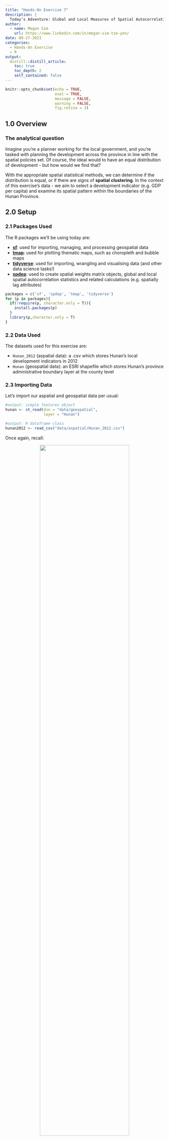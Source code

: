 ```yaml
---
title: "Hands-On Exercise 7"
description: |
  Today's Adventure: Global and Local Measures of Spatial Autocorrelation! We'll learn how to compute Global Spatial Autocorrelation (GSA) and Local Indicator of Spatial Association (LISA) statistics, as well as detect hot spot and/or cold spots with the spdep package `r emo::ji("light_bulb")` 
author:
  - name: Megan Sim
    url: https://www.linkedin.com/in/megan-sim-tze-yen/
date: 09-27-2021
categories:
  - Hands-On Exercise
  - R
output:
  distill::distill_article:
    toc: true
    toc_depth: 2
    self_contained: false
---
```



```r
knitr::opts_chunk$set(echo = TRUE, 
                      eval = TRUE,
                      message = FALSE,
                      warning = FALSE,
                      fig.retina = 3)
```

## 1.0 Overview
### The analytical question 

Imagine you're a planner working for the local government, and you're tasked with planning the development across the province in line with the spatial policies set. Of course, the ideal would to have an equal distribution of development - but how would we find that?

With the appropriate spatial statistical methods, we can determine if the distribution is equal, or if there are signs of **spatial clustering**. In the context of this exercise's data - we aim to select a development indicator (e.g. GDP per capita) and examine its spatial pattern within the boundaries of the Hunan Province.

## 2.0 Setup

### 2.1 Packages Used

The R packages we'll be using today are:

- [**sf**](https://cran.r-project.org/web/packages/sf/index.html): used for importing, managing, and processing geospatial data
- [**tmap**](https://cran.r-project.org/web/packages/tmap/index.html): used for plotting thematic maps, such as choropleth and bubble maps
- [**tidyverse**](https://www.tidyverse.org/): used for importing, wrangling and visualising data (and other data science tasks!)
- [**spdep**](https://cran.r-project.org/web/packages/spdep/index.html): used to create spatial weights matrix objects, global and local spatial autocorrelation statistics and related calculations (e.g. spatially lag attributes)

```r
packages = c('sf', 'spdep', 'tmap', 'tidyverse')
for (p in packages){
  if(!require(p, character.only = T)){
    install.packages(p)
  }
  library(p,character.only = T)
}
```

### 2.2 Data Used
The datasets used for this exercise are:

- `Hunan_2012` (aspatial data): a .csv which stores Hunan's local development indicators in 2012
- `Hunan` (geospatial data): an ESRI shapefile which stores Hunan's province administrative boundary layer at the county level

### 2.3 Importing Data
Let's import our aspatial and geospatial data per usual:

```r
#output: simple features object
hunan <- st_read(dsn = "data/geospatial", 
                 layer = "Hunan")

#output: R dataframe class
hunan2012 <- read_csv("data/aspatial/Hunan_2012.csv")
```

Once again, recall:

<center>
![](images/importmethods.png){width=75%}
</center>

### 2.4 Data Preparation

Let's perform a relational join to update the attribute data of `hunan`'s SpatialPolygonsDataFrame with the attribute fields of our `hunan2012` dataframe. We'll do this with *left_join()*:

```r
hunan <- left_join(hunan,hunan2012)
knitr::kable(head(hunan, n=5))
```

### 2.5 Data Visualisation
Let's visualise our geospatial data - our goal is to show the distribution of GDPPC 2012:

```r
equal <- tm_shape(hunan) +
  tm_fill("GDPPC",
          n = 5,
          style = "equal") +
  tm_borders(alpha = 0.5) +
  tm_layout(main.title = "Equal interval classification")
quantile <- tm_shape(hunan) +
  tm_fill("GDPPC",
          n = 5,
          style = "quantile") +
  tm_borders(alpha = 0.5) +
  tm_layout(main.title = "Equal quantile classification")
tmap_arrange(equal, 
             quantile, 
             asp=1, 
             ncol=2)
```

## 3.0 Global Spatial Autocorrelation
Let's learn how to compute global spatial autocorrelation statistics, as well as how to perform spatial complete randomness test for global spatial autocorrelation. Callback to [our previous exercise](https://is415-msty.netlify.app/posts/2021-09-18-hands-on-exercise-6/) and its recommended reading on contiguity weights: 

<center>
![](images/recommendedreading_contiguity.png){width=75%}
</center>

### 3.1 Computing Contiguity Spatial Weights
We'll be following what we did in our previous hands-on exercise to compute the contiguity weights!
Before we can compute the global spatial autocorrelation statistics, we need to construct the spatial weights of the study area, which will be used to define the neighbourhood relationships between the geographical units (i.e. county) in the study area.

First, let's compute the Queen contiguity weight matrix:

```r
wm_q <- poly2nb(hunan, queen=TRUE)
summary(wm_q)
```

The summary report above shows that there are 88 area units in Hunan, where the most connected area unit has 11 neighbours. In addition, there are two area units with only 1 neighbour. 

### 3.2 Row-standardised weights matrix
Now, we'll need to assign weights to each neighbouring polygon - in this case, we'll assign equal weights to each (style="w"), and assign 1/# of neighbours to each neighbouring county, then summing the weighted income values.

There is a downside to this,though: polygons along the edges of the study area will base their lagged values on fewer polygons. This means that they'll potentially be over- or under-estimating the true nature of the spatial autocorrelation in the data. Do take note!

For this example, we'll stick with the style="W" option for simplicity's sake - but note that other more robust options (such as style="B") are available. Feel free to experiment to fit to your data!

```r
#zero.policy=TRUE allows for lists of non-neighbours
#zero.policy=FALSE will return an error if there are missing neighbours in the dataset
# input MUST be an object of class nb
rswm_q <- nb2listw(wm_q, 
                   style="W", 
                   zero.policy = TRUE)
rswm_q
```


A little explanation of our the two arguments, `style` and `zero.policy`:

- *style* can take values "W", "B", "C", "U", "minmax" and "S".  
    - B is the basic binary coding
    - W is row standardised (sums over all links to n)
    - C is globally standardised (sums over all links to n)
    - U is equal to C divided by the number of neighbours (sums over all links to unity)
    - S is the variance-stabilizing coding scheme proposed by Tiefelsdorf et al (sums over all links to n)
- If *zero policy* is set to TRUE, weights vectors of zero length are inserted for regions without neighbour in the neighbours list. These will in turn generate lag values of zero, equivalent to the sum of products of the zero row t(rep(0, length=length(neighbours))) %*% x, for arbitrary numerical vector x of length length(neighbours). The spatially lagged value of x for the zero-neighbour region will then be zero, which may (or may not) be a sensible choice, depending on your data.

### 3.3 Global Spatial Autocorrelation: Moran's I 
Now to the meat of the matter: performing Moran's I statistics testing by using [*moran.test()*](https://r-spatial.github.io/spdep/reference/moran.test.html) of our **spdep** package.

#### 3.3.1 Moran's I test

```r
moran.test(hunan$GDPPC, 
           listw=rswm_q, 
           zero.policy = TRUE, 
           na.action=na.omit)
```

**Question: What statistical conclusion can you draw from the output above?**

The p-value which is 1.095e-06 - in other words, 0.0000001095, which is smaller than our alpha. With this, we will **reject the null hypothesis** at 99.9% confidence interval. Additionally, since the Moran I statistic 0.300749970 is > 0 and is approaching 1 (indicating positive autocorrelation), we can infer that the spatial patterns we observe resemble a cluster.

>Extra Notes: Confidence Intervals
- Confidence intervals translate into alpha values (or significance values), and are necessary when hypothesis testing
- Confidence intervals:
    - 90% alpha value is 0.1, number of simulations: 100
    - 95 % alpha value 0.05
    - 99 % alpha value 0.01 
    - 99.9 alpha value is 0.001 , number of simulations: 1000

#### 3.3.2 Computing Monte Carlo Moran's I
We should also perform the permutation test for Moran's I statistic by using [*moran.mc()*](https://r-spatial.github.io/spdep/reference/moran.mc.html) of **spdep**:

```r
set.seed(1234)
bperm= moran.mc(hunan$GDPPC, 
                listw=rswm_q, 
                #nsim represents the number of simulations
                nsim=999, 
                zero.policy = TRUE, 
                na.action=na.omit)
bperm
```

**Question: What statistical conclusion can you draw from the output above?**

Our P-value is 0.001 after 1000 simulations, which is equal to our alpha value 0.001. As such, we **accept the null hypothesis** at confidence interval 99.9%. Additionally, since the Monte Carlo statistic 0.30075 is > 0 and is approaching 1 (indicating positive autocorrelation), we can infer that the spatial patterns we observe resemble a cluster.

#### 3.3.3 Visualising Monte Carlo Moran's I
Let's examine the simulated Moran's I test statistics in greater detail - in this case, by visualising it! We can plot the distribution of the statistical values as a histogram using [*histo()*](https://www.rdocumentation.org/packages/graphics/versions/3.6.2/topics/hist) and [*abline()*](https://www.rdocumentation.org/packages/graphics/versions/3.6.2/topics/abline):

```r
mean(bperm$res[1:999])
var(bperm$res[1:999])
summary(bperm$res[1:999])
hist(bperm$res, 
     freq=TRUE, 
     breaks=20, 
     xlab="Simulated Moran's I")
abline(v=0, 
       col="red") 
```

**Question: What statistical observation can you draw from the output above?**

The distribution is clearly right-skewed.

**Challenge: Instead of using Base Graph to plot the values, plot the values by using ggplot2 package.**

Challenge accepted!!`r emo::ji("smile")` 

```r
# need to convert to dataframe first for ggplot
bperm_df <- as.data.frame(bperm$res)

# then we can actually plot!
ggplot(data=bperm_df, 
       aes(x= as.numeric(`bperm$res`)))+
  geom_histogram(bins=20, 
                 color="black", 
                 fill="white") +
  geom_vline(aes(xintercept=0),
            color="red", linetype="dashed", size=1) +
  labs(title = "Distribution of Monte Carlo Moran’s I statistics",
      x = "Simulated Moran's I",
      y = "Frequency")
```

### 3.4 Global Spatial Autocorrelation: Geary's

#### 3.4.1 Geary's C test
Moving on to Geary C - we'll perform Geary's C test for spatial autocorrelation by using  [*geary.test()*](https://r-spatial.github.io/spdep/reference/geary.test.html) of our **spdep** package:

```r
geary.test(hunan$GDPPC, listw=rswm_q)
```

**Question: What statistical conclusion can you draw from the output above?**

The p-value which is 0.0001526, which is smaller than our alpha 0.001. With this, we will **reject the null hypothesis** at 99.9% confidence interval. Additionally, since the Geary's C statistic 0.6907223 is < 1, we can infer that the spatial patterns we observe resemble a cluster.

#### 3.4.2 Computing Monte Carlo Geary's C
Now, we'll perform the permutation test for Geary's C statistic by using  [*geary.mc()*](https://r-spatial.github.io/spdep/reference/geary.mc.html) of our **spdep** package:

```r
set.seed(1234)
bperm=geary.mc(hunan$GDPPC, 
               listw=rswm_q, 
               nsim=999)
bperm
```

**Question: What statistical conclusion can you draw from the output above?**

Our P-value is 0.001 after 1000 simulations, which is equal to our alpha value 0.001. As such, we **accept the null hypothesis** at confidence interval 99.9%. Additionally, since the Geary's C statistic 0.69072 is < 1, we can infer that the spatial patterns we observe resemble a cluster.

#### 3.4.3 Visualising the Monte Carlo Geary's C
Like above, let's plot a histogram to reveal the distribution of the simulated values:

```r
mean(bperm$res[1:999])
var(bperm$res[1:999])
summary(bperm$res[1:999])
hist(bperm$res, freq=TRUE, breaks=20, xlab="Simulated Geary c")
abline(v=1, col="red") 
```

**Question: What statistical observation can you draw from the output?**

The distribution resembles a normal distribution, with more values in the center.

## 4.0 Spatial Correlogram
So, what are spatial correlograms? They're used to examine patterns of spatial autocorrelation in your data or model residuals. They are plots of some index of autocorrelation (Moran's I or Geary's c) against distance, showing how correlated the pairs of spatial observations are when you increase the distance (lag) between them. 

Some might compare correlograms with variograms - it's true that they aren't as fundamental as the latter, but they still remain extremely useful as an exploratory and descriptive tool, and for these purposes tend to provide richer information than variograms.

### 4.1 Compute Moran's I correlogram
We'll use [*sp.correlogram()*](https://r-spatial.github.io/spdep/reference/sp.correlogram.html) of our **spdep** package to compute a 6-lag spatial correlogram of GDPPC, and then *plot()* it out. The global spatial autocorrelation used is Moran's I. 

```r
MI_corr <- sp.correlogram(wm_q, 
                          hunan$GDPPC, 
                          order=6, 
                          method="I", 
                          style="W")
plot(MI_corr)
```

Keep in mind that purely plotting the output might give us the complete interpretation. Why? Because not all autocorrelation values are statistically significant. So let's examine the full analysis report by printing out the analysis results:

```r
print(MI_corr)
```

### 4.2 Compute Geary's C correlogram and plot
Here, we're doing the same thing as in 4.1 - using use [*sp.correlogram()*](https://r-spatial.github.io/spdep/reference/sp.correlogram.html) of our **spdep** package to compute a 6-lag spatial correlogram of GDPPC, and then *plot()* it out. The main difference is that this time, the global spatial autocorrelation used is Moran's I. 

```r
GC_corr <- sp.correlogram(wm_q, 
                          hunan$GDPPC, 
                          order=6, 
                          method="C", 
                          style="W")
plot(GC_corr)
```

Similar to the previous step, we will print out the analysis report:

```r
print(GC_corr)
```

## 5.0 Cluster and Outlier Analysis
Introducing **LISA**! No, not the actress - LISA stands for **L**ocal **I**ndicators of **S**patial **A**ssociation. These are statistics that evaluate the existence of clusters in the spatial arrangement of a given variable. 

Let's say that we're studying cancer rates among census tracts in a given city locale. In this case, clusters in the rates mean that there are areas that have higher/lower rates than is to be expected by chance alone. In other words: *the values occurring are above or below those of a random distribution in space.*

In this section, we'll learn how to apply appropriate LISA, especially local Moran's I to detect clusters and/or outliers from GDP per capita 2012 in the Hunan Province, PRC.

### 5.1 Computing local Moran's I 
We'll be using the [*localmoran()*](https://r-spatial.github.io/spdep/reference/localmoran.html) function of our **spdep** package. It computes *Ii* values, given a set of *zi* values and a listw object providing neighbour weighting information for the polygon associated with the zi values.

```r
# computing at county level
fips <- order(hunan$County)
localMI <- localmoran(hunan$GDPPC, rswm_q)
head(localMI)
```

Let's explain the *localmoran()* function and its output! It returns a matrix of values whose columns are:

- Ii: the local Moran's I statistics 
- E.Ii: the expectation of local moran statistic under the randomisation hypothesis
- Var.Ii: the variance of local moran statistic under the randomisation hypothesis
- Z.Ii:the standard deviate of local moran statistic
- Pr(): the p-value of local moran statistic

We can list the content of the local Moran matrix derived by using [*printCoefmat()*](https://www.rdocumentation.org/packages/stats/versions/3.6.2/topics/printCoefmat), like so:

```r
printCoefmat(data.frame(localMI[fips,], row.names=hunan$County[fips]), check.names=FALSE)
```

### 5.2 Mapping the local Moran's I
Before mapping the local Moran's I map, we should append the local Moran's I dataframe (i.e. localMI) onto our `hunan` SpatialPolygonDataFrame:

```r
hunan.localMI <- cbind(hunan,localMI) %>%
  rename(Pr.Ii = Pr.z....E.Ii..)
```

#### 5.2.1 Mapping local Moran's I values
Now, let's plot the local Moran's I values:

```r
tm_shape(hunan.localMI) +
  tm_fill(col = "Ii", 
          style = "pretty",
          palette = "RdBu",
          title = "local moran statistics") +
  tm_borders(alpha = 0.5)
```

#### 5.2.2 Mapping local Moran's I p-values
Hmm... there are both positive and negative Ii values. We should also consider the p-values for each of these values, so let's go ahead and plot the local Moran's I p-values:

```r
tm_shape(hunan.localMI) +
  tm_fill(col = "Pr.Ii", 
          breaks=c(-Inf, 0.001, 0.01, 0.05, 0.1, Inf),
          palette="-Blues", 
          title = "local Moran's I p-values") +
  tm_borders(alpha = 0.5)
```

#### 5.2.3 Mapping both local Moran's I values and p-values
Let's combine both plots into one for a more effective interpretation of the results!

```r
localMI.map <- tm_shape(hunan.localMI) +
  tm_fill(col = "Ii", 
          style = "pretty", 
          title = "local moran statistics") +
  tm_borders(alpha = 0.5)
pvalue.map <- tm_shape(hunan.localMI) +
  tm_fill(col = "Pr.Ii", 
          breaks=c(-Inf, 0.001, 0.01, 0.05, 0.1, Inf),
          palette="-Blues", 
          title = "local Moran's I p-values") +
  tm_borders(alpha = 0.5)
tmap_arrange(localMI.map, pvalue.map, asp=1, ncol=2)
```

### 5.3 Creating a LISA Cluster Map
With a LISA Cluster Map, we can colour code any significant locations color by the type of spatial autocorrelation.

#### 5.3.1 Plotting Moran scatterplot
"Wait, I thought we were going to plot a LISA Cluster Map! Why are we plotting a Moran scatterplot as the first step?"

You might be wondering that - and I'm here to answer! The Moran scatterplot serves to illustrate the relationship between the values of the chosen attribute at each location as well as the average value of the same attribute at neighboring locations. As such, it's a significant contributor to our eventual cluster map.

Let's go ahead and use [*moran.plot()*](https://r-spatial.github.io/spdep/reference/moran.plot.html):

```r
nci <- moran.plot(hunan$GDPPC, rswm_q,
                  labels=as.character(hunan$County), 
                  xlab="GDPPC 2012", 
                  ylab="Spatially Lag GDPPC 2012")
```

You might notice that the plot is split in 4 quadrants. The top right corner belongs to areas that have high GDPPC and are surrounded by other areas that have the average level of GDPPC.

#### 5.3.2 Plotting Moran scatterplot with standardised variable
We'll use [*scale()*](https://www.rdocumentation.org/packages/base/versions/3.6.2/topics/scale) to center and scale our variable, which in this case is done by:

- subtracting the mean (omitting NAs) from the corresponding columns
- dividing the (centered) variable by their standard deviations

```r
# we use as.vector to ensure our output is a vector
# Reference: https://www.rdocumentation.org/packages/pbdDMAT/versions/0.5-1/topics/as.vecto
hunan$Z.GDPPC <- scale(hunan$GDPPC) %>% as.vector 
```

Now, we are ready to plot:

```r
nci2 <- moran.plot(hunan$Z.GDPPC, rswm_q,
                   labels=as.character(hunan$County),
                   xlab="z-GDPPC 2012", 
                   ylab="Spatially Lag z-GDPPC 2012")
```

#### 5.3.3 Preparing LISA map classes
```r
quadrant <- vector(mode="numeric",length=nrow(localMI))

# center the variable of interest around its mean
DV <- hunan$GDPPC - mean(hunan$GDPPC)   

# center the local Moran's around the mean
C_mI <- localMI[,1] - mean(localMI[,1])   

# set a statistical significance level for the local Moran
signif <- 0.05  

# define  the high-high, low-low, low-high and high-low categories
quadrant[DV >0 & C_mI>0] <- 4      
quadrant[DV <0 & C_mI<0] <- 1      
quadrant[DV <0 & C_mI>0] <- 2
quadrant[DV >0 & C_mI<0] <- 3

# places non-significant Moran in the category 0
quadrant[localMI[,5]>signif] <- 0
```

#### 5.3.4 Plotting LISA map
Now, we can finally build our LISA map!

```r
hunan.localMI$quadrant <- quadrant
colors <- c("#ffffff", "#2c7bb6", "#abd9e9", "#fdae61", "#d7191c")
clusters <- c("insignificant", "low-low", "low-high", "high-low", "high-high")
tm_shape(hunan.localMI) +
  tm_fill(col = "quadrant", 
          style = "cat", 
          palette = colors[c(sort(unique(quadrant)))+1], 
          labels = clusters[c(sort(unique(quadrant)))+1],
          popup.vars = c("")) +
  tm_view(set.zoom.limits = c(11,17)) +
  tm_borders(alpha=0.5)
```

Like before, we should plot both the local Moran's I values map and its corresponding p-values map next to each other:

```r
gdppc <- qtm(hunan, "GDPPC")
hunan.localMI$quadrant <- quadrant
colors <- c("#ffffff", "#2c7bb6", "#abd9e9", "#fdae61", "#d7191c")
clusters <- c("insignificant", "low-low", "low-high", "high-low", "high-high")
LISAmap <- tm_shape(hunan.localMI) +
  tm_fill(col = "quadrant", 
          style = "cat", 
          palette = colors[c(sort(unique(quadrant)))+1], 
          labels = clusters[c(sort(unique(quadrant)))+1],
          popup.vars = c("")) +
  tm_view(set.zoom.limits = c(11,17)) +
  tm_borders(alpha=0.5)
tmap_arrange(gdppc, LISAmap, asp=1, ncol=2)
```

**Thinking point `r emo::ji("light_bulb")` : what statistical observations can we draw from the LISA map above?**

## 6.0 Hot Spot and Cold Spot Area Analysis
Beside detecting cluster and outliers, localised spatial statistics can be also used to detect hot spot and/or cold spot areas - regions/values that are higher or lower (respectively) relative to its surroundings.

### 6.1 Getis and Ord's G-Statistics
An alternative spatial statistics to detect spatial anomalies is the Getis and Ord's G-statistics, which looks at neighbours within a defined proximity to identify where either high/low values cluster spatially.  Here, statistically significant hot-spots are recognised as areas of high values where other areas within a neighbourhood range likewise share high values too.

The analysis consists of three steps:

- Deriving spatial weight matrix
- Computing Gi statistics
- Mapping Gi statistics 

### 6.2 Deriving distance-based weight matrix
First, let's start by defining a new set of neighbours. Whilst spatial autocorrelation considers units which share borders, for Getis-Ord we are defining neighbours based on distance.

There are two type of distance-based proximity matrix:

- fixed distance weight matrix
- adaptive distance weight matrix

#### 6.2.1 Deriving the centroid 
Like always, before we can make our connectivity graph, we'll need points to associate with each polygon - aka our centroids.

In the context of this dataset, we'll need to set our coordinates into a separate data frame with a mapping function, which will apply a given function to each element of a vector and returns a vector of the same length. 

Our function is *st_centroid()*, with our input vector is the geometry column of us.bound - which has both longitude and latitude values that we'll save as separate variables (and combine to get our centroid). To help us execute the mapping, we'll be using *map_dbl()*  from the **purrr** package!

Let's get our longitude first:

```r
# [[1]] is the first value of the centroid, which is longitude
longitude <- map_dbl(hunan$geometry, ~st_centroid(.x)[[1]])
```

The latitude is the same, except that we're accessing the 2nd value to get latitude:

```r
latitude <- map_dbl(hunan$geometry, ~st_centroid(.x)[[2]])
```

Now that we have latitude and longitude, we'll use cbind to put longitude and latitude into the same object:

```r
coords <- cbind(longitude, latitude)
```

Let's check to see if things are formatted correctly!

```r
head(coords)
```

#### 6.2.2 Determine the cut-off distance
We'll need to determine the upper limit for distance band by using the steps below:

1. Return a matrix with the indices of points belonging to the set of the k nearest neighbours of each other by using [*knearneigh()*](https://r-spatial.github.io/spdep/reference/knearneigh.html) of **spdep**.
2. Convert the knn object returned by *knearneigh()* into a neighbours list of class nb with a list of integer vectors containing neighbour region number ids by using [*knn2nb()*](https://r-spatial.github.io/spdep/reference/knn2nb.html).
3. Return the length of neighbour relationship edges by using [*nbdists()*](https://r-spatial.github.io/spdep/reference/nbdists.html) of **spdep**.  The function returns in the units of the coordinates if the coordinates are projected, in km otherwise.
4. Remove the list structure of the returned object by using [**unlist()**](https://www.rdocumentation.org/packages/base/versions/3.6.2/topics/unlist).

```r
#coords <- coordinates(hunan)
k1 <- knn2nb(knearneigh(coords))
k1dists <- unlist(nbdists(k1, coords, longlat = TRUE))
summary(k1dists)
```

The summary report shows that the largest first nearest neighbour distance is 61.79 km, so using this as the upper threshold gives certainty that all units will have at least one neighbour.

#### 6.2.3 Computing fixed distance weight matrix
Now, we will compute the distance weight matrix by using [*dnearneigh()*](https://r-spatial.github.io/spdep/reference/dnearneigh.html):

```r
wm_d62 <- dnearneigh(coords, 0, 62, longlat = TRUE)
wm_d62
```

Next, to convert the nb object into spatial weights object, we'll rely on *nb2listw()*:

```r
wm62_lw <- nb2listw(wm_d62, style = 'B')
summary(wm62_lw)
```

#### 6.2.4 Computing adaptive distance weight matrix
Having a fixed distance weight matrix means that more densely settled areas (e.g. urban areas) tend to have more neighbours while the less densely settled areas (e.g. rural areas) tend to have lesser neighbours. 

However, we can control the number of neighbours directly using k-nearest neighbours, either by accepting asymmetric neighbours or imposing symmetry:

```r
knn <- knn2nb(knearneigh(coords, k=8))
knn
```

Once again, we use *nb2listw()* to convert the nb object into spatial weights object:

```r
knn_lw <- nb2listw(knn, style = 'B')
summary(knn_lw)
```

### 6.3 Computing Gi statistics

####  6.3.1 Gi statistics using fixed distance

```r
fips <- order(hunan$County)
gi.fixed <- localG(hunan$GDPPC, wm62_lw)
gi.fixed
```

The output of localG() is a vector of G or Gstar values, with attributes "gstari" set to TRUE or FALSE, "call" set to the function call, and class "localG". The Gi statistics are represented as a Z-score. The greater the values, the greater the intensity of clustering. Meanwhile, the direction (positive or negative) indicates high or low clusters. 

Now, let's join the Gi values to their corresponding `hunan` sf data frame:

```r
# converts output vector into r matrix object with as.matrix
# cbind() joins hunan data and gi.fixed into a SpatialPolygonDataFrame
# rename the field of gi values with rename()
hunan.gi <- cbind(hunan, as.matrix(gi.fixed)) %>%
  rename(gstat_fixed = as.matrix.gi.fixed.)
```

#### 6.3.2 Mapping Gi values with fixed distance weights
Now, we'll map the Gi values derived using fixed distance weight matrix:

```r
gdppc <- qtm(hunan, "GDPPC")
Gimap <-tm_shape(hunan.gi) +
  tm_fill(col = "gstat_fixed", 
          style = "pretty",
          palette="-RdBu",
          title = "local Gi") +
  tm_borders(alpha = 0.5)
tmap_arrange(gdppc, Gimap, asp=1, ncol=2)
```

#### 6.3.3 Gi statistics using adaptive distance
Let's also compute the Gi values for GDPPC2012 by using an adaptive distance weight matrix (i.e *knb_lw*):

```r
fips <- order(hunan$County)
gi.adaptive <- localG(hunan$GDPPC, knn_lw)
hunan.gi <- cbind(hunan, as.matrix(gi.adaptive)) %>%
  rename(gstat_adaptive = as.matrix.gi.adaptive.)
```

#### 6.3.4 Mapping Gi values with adaptive distance weights
It is time... time for us to visualise the locations of hot spot and cold spot areas!

````r
gdppc <- qtm(hunan, "GDPPC")
Gimap <- tm_shape(hunan.gi) +
  tm_fill(col = "gstat_adaptive", 
          style = "pretty",
          palette="-RdBu",
          title = "local Gi") +
  tm_borders(alpha = 0.5)
tmap_arrange(gdppc, Gimap, asp=1, ncol=2)
```

## 7.0 End Notes
With that, we've learned how about autocorrelation, and to computed GSA and LISA. While discovering clusters and outliers, we've also discovered how to find hot/cold areas - which will surely come in handy the next time we're trying to find the distribution of our geospatial data! Tune in next week for more geospatial analysis methods! `r emo::ji("smile")` 
